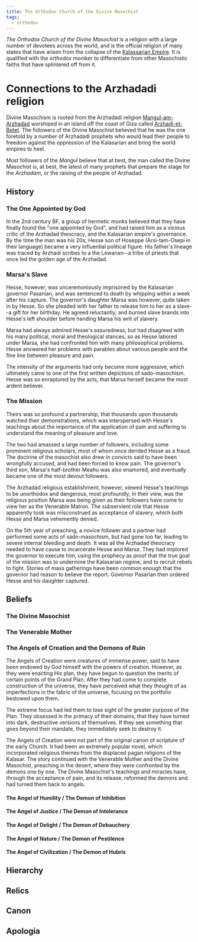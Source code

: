```yaml
---
title: The Orthodox Church of the Divine Masochist
tags:
  - orthodox
---
```


<Incomplete />

*The Orthodox Church of the Divine Masochist* is a religion with a large number
of devotees across the world, and is the official religion of many states that
have arisen from the collapse of the
[Kalassarian Empire](../../../organizations/kalassarian-empire.mdx). It is
qualified with the *orthodox* moniker to differentiate from other Masochistic
faiths that have splintered off from it.

# Connections to the Arzhadadi religion

Divine Masochism is rooted from the Arzhadadi religion
[Mangul-am-Arzhadad](../../arzhadad.mdx) worshiped in an island off the coast of
Giza called [Arzhadi-et-Betet](../../../locations/arzhadi-et-betet.mdx). The
followers of the Divine Masochist believed that he was the one foretold by a
number of Arzhadadi prophets who would lead their people to freedom against the
oppression of the Kalasarian and bring the world empires to heel.

Most followers of the *Mangul* believe that at best, the man called the Divine
Masochist is, at best, the latest of many prophets that prepare the stage for
the *Arzhadam*, or the raising of the people of Arzhadad.

## History

### The One Appointed by God

In the 2nd century BF, a group of hermetic monks believed that they have finally
found the "one appointed by God", and had raised him as a vicious critic of the
Arzhadad theocracy, and the Kalasarian empire's governance. By the time the man
was his 20s, Hesse son of Hoseppe (Arsi-tam-Osepi in their language) became a
very influential political figure. His father's lineage was traced by Arzhadi
scribes to a the Lewanan--a tribe of priests that once led the golden age of the
Arzhadad.

### Marsa's Slave

Hesse, however, was unceremoniously imprisoned by the Kalasarian governor
Pasanian, and was sentenced to death by whipping within a week after his
capture. The governor's daughter Marsa was however, quite taken in by Hesse. So
she pleaded with her father to release him to her as a slave--a gift for her
birthday. He agreed reluctantly, and burned slave brands into Hesse's left
shoulder before handing Marsa his writ of slavery.

Marsa had always admired Hesse's assuredness, but had disagreed with his many
political, moral and theological stances, so as Hesse labored under Marsa, she
had confronted him with many philosophical problems. Hesse answered her problems
with parables about various people and the fine line between pleasure and pain.

The intensity of the arguments had only become more aggressive, which ultimately
came to one of the first written depictions of sado-masochism. Hesse was so
enraptured by the acts, that Marsa herself became the most ardent believer.

### The Mission

Theirs was so profound a partnership, that thousands upon thousands watched
their demonstrations, which was interspersed with Hesse's teachings about the
importance of the application of pain and suffering to understand the meaning of
pleasure and love.

The two had amassed a large number of followers, including some prominent
religious scholars, most of whom once derided Hesse as a fraud. The doctrine of
the masochist also drew in convicts said to have been wrongfully accused, and
had been forced to know pain. The governor's third son, Marsa's half-brother
Meahu was also enamored, and eventually became one of the most devout followers.

The Arzhadad religious establishment, however, viewed Hesse's teachings to be
unorthodox and dangerous, most profoundly, in their view, was the religious
position Marsa was being given as their followers have come to view her as the
Venerable Matron. The subservient role that Hesse apparently took was
misconstrued as acceptance of slavery, which both Hesse and Marsa vehemently
denied.

On the 5th year of preaching, a novice follower and a partner had performed some
acts of sado-masochism, but had gone too far, leading to severe internal
bleeding and death. It was all the Arzhadad theocracy needed to have cause to
incarcerate Hesse and Marsa. They had implored the governor to execute him,
using the prophecy as proof that the true goal of the mission was to undermine
the Kalasarian regime, and to recruit rebels to fight. Stories of mass
gatherings have been common enough that the governor had reason to believe the
report. Governor Pasarian then ordered Hesse and his daughter captured.

## Beliefs

### The Divine Masochist

### The Venerable Mother

### The Angels of Creation and the Demons of Ruin

The Angels of Creation were creatures of immense power, said to have been
endowed by God himself with the powers of creation. However, as they were
enacting His plan, they have begun to question the merits of certain points of
the Grand Plan. After they had come to complete construction of the universe,
they have perceived what they thought of as imperfections in the fabric of the
universe, focusing on the portfolio bestowed upon them.

The extreme focus had led them to lose sight of the greater purpose of the Plan.
They obsessed in the primacy of their domains, that they have turned into dark,
destructive versions of themselves. If they see something that goes beyond their
mandate, they immediately seek to destroy it.

The Angels of Creation were not part of the original canon of scripture of the
early Church. It had been an extremely popular novel, which incorporated
religious themes from the displaced pagan religions of the Kalasar. The story
continued with the Venerable Mother and the Divine Masochist, preaching in the
desert, where they were confronted by the demons one by one. The Divine
Masochist's teachings and miracles have, through the acceptance of pain, and its
release, reformed the demons and had turned them back to angels.

#### The Angel of Humility / The Demon of Inhibition

#### The Angel of Justice / The Demon of Intolerance

#### The Angel of Delight / The Demon of Debauchery

#### The Angel of Nature / The Demon of Pestilence

#### The Angel of Civilization / The Demon of Hubris

## Hierarchy

## Relics

## Canon

## Apologia
